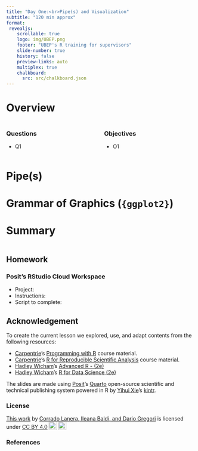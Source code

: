 ```yaml
---
title: "Day One:<br>Pipe(s) and Visualization"
subtitle: "120 min approx"
format:
 revealjs:
    scrollable: true
    logo: img/UBEP.png
    footer: "UBEP's R training for supervisors"
    slide-number: true
    history: false
    preview-links: auto
    multiplex: true
    chalkboard: 
      src: src/chalkboard.json
---
```


# Overview

::: columns
::: {.column width="50%"}
### Questions

-   Q1
:::

::: {.column width="50%"}
### Objectives

-   O1
:::
:::

# Pipe(s)


# Grammar of Graphics (`{ggplot2}`)

# Summary

::: columns
::: {.column width="50%"}
::: callout-important
:::
:::

::: {.column width="50%"}
::: callout-warning
:::
:::
:::

## Homework

### Posit's RStudio Cloud Workspace

-   Project:
-   Instructions:
-   Script to complete:


## Acknowledgement

To create the current lesson we explored, use, and adapt contents from the following resources:

-   [Carpentrie](https://carpentries.org/)'s [Programming with R](https://swcarpentry.github.io/r-novice-inflammation/) course material.
-   [Carpentrie](https://carpentries.org/)'s [R for Reproducible Scientific Analysis](https://swcarpentry.github.io/r-novice-gapminder/) course material.
-   [Hadley Wicham](https://hadley.nz/)'s [Advanced R - (2e)](https://adv-r.hadley.nz)
-   [Hadley Wicham](https://hadley.nz/)'s [R for Data Science (2e)](https://r4ds.hadley.nz/)

The slides are made using [Posit](https://posit.co/)'s [Quarto](https://quarto.org/) open-source scientific and technical publishing system powered in R by [Yihui Xie](https://yihui.org/)'s [kintr](https://yihui.org/knitr/).

### License

```{=html}
 <p xmlns:cc="http://creativecommons.org/ns#" ><a rel="cc:attributionURL" href="https://github.com/UBESP-DCTV/2023-ecdc-rws">This work</a> by <a rel="cc:attributionURL dct:creator" property="cc:attributionName" href="https://github.com/CorradoLanera">Corrado Lanera, Ileana Baldi, and Dario Gregori</a> is licensed under <a href="http://creativecommons.org/licenses/by/4.0/?ref=chooser-v1" target="_blank" rel="license noopener noreferrer" style="display:inline-block;">CC BY 4.0<img style="height:22px!important;margin-left:3px;vertical-align:text-bottom;" src="https://mirrors.creativecommons.org/presskit/icons/cc.svg?ref=chooser-v1"><img style="height:22px!important;margin-left:3px;vertical-align:text-bottom;" src="https://mirrors.creativecommons.org/presskit/icons/by.svg?ref=chooser-v1"></a></p> 
```
### References
